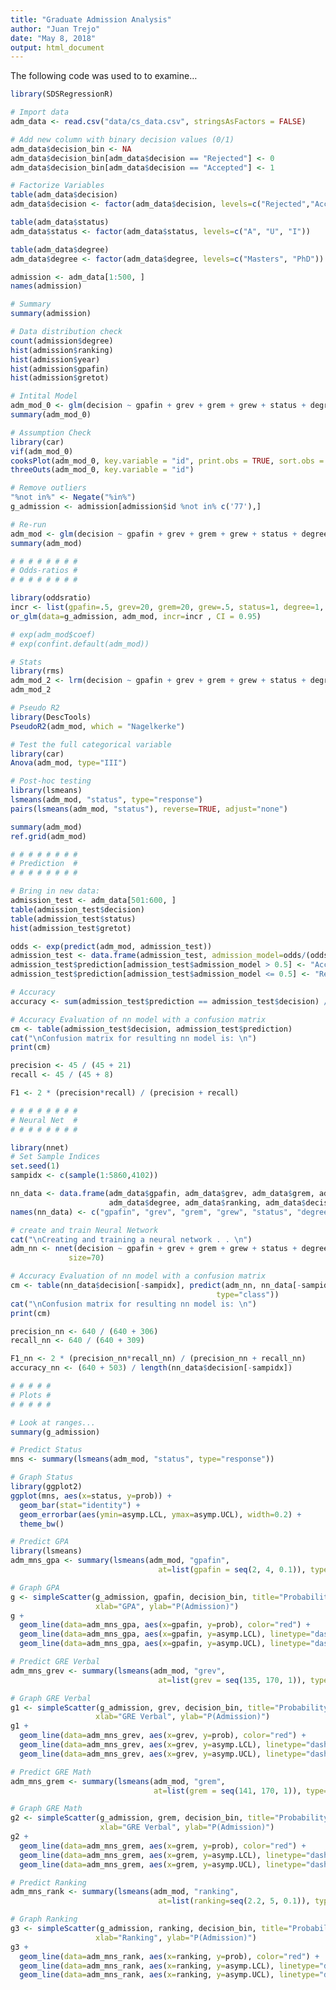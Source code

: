 ```yaml
---
title: "Graduate Admission Analysis"
author: "Juan Trejo"
date: "May 8, 2018"
output: html_document
---
```


The following code was used to to examine...

```r
library(SDSRegressionR)

# Import data
adm_data <- read.csv("data/cs_data.csv", stringsAsFactors = FALSE)

# Add new column with binary decision values (0/1)
adm_data$decision_bin <- NA
adm_data$decision_bin[adm_data$decision == "Rejected"] <- 0
adm_data$decision_bin[adm_data$decision == "Accepted"] <- 1

# Factorize Variables
table(adm_data$decision)
adm_data$decision <- factor(adm_data$decision, levels=c("Rejected","Accepted"))

table(adm_data$status)
adm_data$status <- factor(adm_data$status, levels=c("A", "U", "I"))

table(adm_data$degree)
adm_data$degree <- factor(adm_data$degree, levels=c("Masters", "PhD"))

admission <- adm_data[1:500, ]
names(admission)

# Summary
summary(admission)

# Data distribution check
count(admission$degree)
hist(admission$ranking)
hist(admission$year)
hist(admission$gpafin)
hist(admission$gretot)

# Intital Model
adm_mod_0 <- glm(decision ~ gpafin + grev + grem + grew + status + degree + ranking, data=admission, family="binomial")
summary(adm_mod_0)

# Assumption Check
library(car)
vif(adm_mod_0)
cooksPlot(adm_mod_0, key.variable = "id", print.obs = TRUE, sort.obs = TRUE)
threeOuts(adm_mod_0, key.variable = "id")

# Remove outliers
"%not in%" <- Negate("%in%")
g_admission <- admission[admission$id %not in% c('77'),]
```

```r
# Re-run
adm_mod <- glm(decision ~ gpafin + grev + grem + grew + status + degree + ranking, data=g_admission, family="binomial")
summary(adm_mod)

# # # # # # # #
# Odds-ratios #
# # # # # # # #

library(oddsratio)
incr <- list(gpafin=.5, grev=20, grem=20, grew=.5, status=1, degree=1, ranking=.5)
or_glm(data=g_admission, adm_mod, incr=incr , CI = 0.95)

# exp(adm_mod$coef)
# exp(confint.default(adm_mod))

# Stats
library(rms)
adm_mod_2 <- lrm(decision ~ gpafin + grev + grem + grew + status + degree + ranking, g_admission)
adm_mod_2

# Pseudo R2
library(DescTools)
PseudoR2(adm_mod, which = "Nagelkerke")

# Test the full categorical variable
library(car)
Anova(adm_mod, type="III")

# Post-hoc testing
library(lsmeans)
lsmeans(adm_mod, "status", type="response")
pairs(lsmeans(adm_mod, "status"), reverse=TRUE, adjust="none")

summary(adm_mod)
ref.grid(adm_mod)
```

```r
# # # # # # # #
# Prediction  #
# # # # # # # #

# Bring in new data:
admission_test <- adm_data[501:600, ]
table(admission_test$decision)
table(admission_test$status)
hist(admission_test$gretot)

odds <- exp(predict(adm_mod, admission_test))
admission_test <- data.frame(admission_test, admission_model=odds/(odds+1))
admission_test$prediction[admission_test$admission_model > 0.5] <- "Accepted"
admission_test$prediction[admission_test$admission_model <= 0.5] <- "Rejected"

# Accuracy
accuracy <- sum(admission_test$prediction == admission_test$decision) / length(admission_test$prediction)

# Accuracy Evaluation of nn model with a confusion matrix
cm <- table(admission_test$decision, admission_test$prediction)
cat("\nConfusion matrix for resulting nn model is: \n")
print(cm)

precision <- 45 / (45 + 21)
recall <- 45 / (45 + 8)

F1 <- 2 * (precision*recall) / (precision + recall)

# # # # # # # #
# Neural Net  #
# # # # # # # #

library(nnet)
# Set Sample Indices
set.seed(1)
sampidx <- c(sample(1:5860,4102))

nn_data <- data.frame(adm_data$gpafin, adm_data$grev, adm_data$grem, adm_data$grew, adm_data$status, 
                      adm_data$degree, adm_data$ranking, adm_data$decision)
names(nn_data) <- c("gpafin", "grev", "grem", "grew", "status", "degree", "ranking", "decision")

# create and train Neural Network
cat("\nCreating and training a neural network . . \n")
adm_nn <- nnet(decision ~ gpafin + grev + grem + grew + status + degree + ranking, data=nn_data, subset = sampidx,
             size=70)

# Accuracy Evaluation of nn model with a confusion matrix
cm <- table(nn_data$decision[-sampidx], predict(adm_nn, nn_data[-sampidx, ],
                                              type="class"))
cat("\nConfusion matrix for resulting nn model is: \n")
print(cm)

precision_nn <- 640 / (640 + 306)
recall_nn <- 640 / (640 + 309)

F1_nn <- 2 * (precision_nn*recall_nn) / (precision_nn + recall_nn)
accuracy_nn <- (640 + 503) / length(nn_data$decision[-sampidx])
```

```r
# # # # #
# Plots #
# # # # #

# Look at ranges...
summary(g_admission)

# Predict Status
mns <- summary(lsmeans(adm_mod, "status", type="response"))

# Graph Status
library(ggplot2)
ggplot(mns, aes(x=status, y=prob)) +
  geom_bar(stat="identity") +
  geom_errorbar(aes(ymin=asymp.LCL, ymax=asymp.UCL), width=0.2) +
  theme_bw()

# Predict GPA
library(lsmeans)
adm_mns_gpa <- summary(lsmeans(adm_mod, "gpafin",
                                 at=list(gpafin = seq(2, 4, 0.1)), type="response"))

# Graph GPA
g <- simpleScatter(g_admission, gpafin, decision_bin, title="Probability of Admission v. GPA",
                   xlab="GPA", ylab="P(Admission)")
g +
  geom_line(data=adm_mns_gpa, aes(x=gpafin, y=prob), color="red") +
  geom_line(data=adm_mns_gpa, aes(x=gpafin, y=asymp.LCL), linetype="dashed") +
  geom_line(data=adm_mns_gpa, aes(x=gpafin, y=asymp.UCL), linetype="dashed")

# Predict GRE Verbal
adm_mns_grev <- summary(lsmeans(adm_mod, "grev",
                                 at=list(grev = seq(135, 170, 1)), type="response"))

# Graph GRE Verbal
g1 <- simpleScatter(g_admission, grev, decision_bin, title="Probability of Admission v. GRE Verbal Score",
                   xlab="GRE Verbal", ylab="P(Admission)")
g1 +
  geom_line(data=adm_mns_grev, aes(x=grev, y=prob), color="red") +
  geom_line(data=adm_mns_grev, aes(x=grev, y=asymp.LCL), linetype="dashed") +
  geom_line(data=adm_mns_grev, aes(x=grev, y=asymp.UCL), linetype="dashed")

# Predict GRE Math
adm_mns_grem <- summary(lsmeans(adm_mod, "grem",
                                at=list(grem = seq(141, 170, 1)), type="response"))

# Graph GRE Math
g2 <- simpleScatter(g_admission, grem, decision_bin, title="Probability of Admission v. GRE Math Score",
                    xlab="GRE Verbal", ylab="P(Admission)")
g2 +
  geom_line(data=adm_mns_grem, aes(x=grem, y=prob), color="red") +
  geom_line(data=adm_mns_grem, aes(x=grem, y=asymp.LCL), linetype="dashed") +
  geom_line(data=adm_mns_grem, aes(x=grem, y=asymp.UCL), linetype="dashed")

# Predict Ranking
adm_mns_rank <- summary(lsmeans(adm_mod, "ranking",
                                 at=list(ranking=seq(2.2, 5, 0.1)), type="response"))

# Graph Ranking
g3 <- simpleScatter(g_admission, ranking, decision_bin, title="Probability of Admission v. School Ranking",
                   xlab="Ranking", ylab="P(Admission)")
g3 +
  geom_line(data=adm_mns_rank, aes(x=ranking, y=prob), color="red") +
  geom_line(data=adm_mns_rank, aes(x=ranking, y=asymp.LCL), linetype="dashed") +
  geom_line(data=adm_mns_rank, aes(x=ranking, y=asymp.UCL), linetype="dashed")
```

